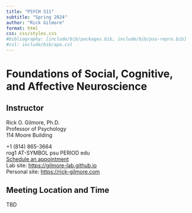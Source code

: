 ```yaml
---
title: "PSYCH 511"
subtitle: "Spring 2024"
author: "Rick Gilmore"
format: html
css: css/styles.css
#bibliography: [include/bib/packages.bib, include/bib/psu-repro.bib]
#csl: include/bib/apa.csl
---
```


# Foundations of Social, Cognitive, and Affective Neuroscience

## Instructor

Rick O. Gilmore, Ph.D.</br>
Professor of Psychology</br>
114 Moore Building</br>

+1 (814) 865-3664</br>
rog1 AT-SYMBOL psu PERIOD edu</br>
[Schedule an appointment](https://doodle.com/mm/rickgilmore/book-a-time)</br>
Lab site: [https://gilmore-lab.github.io](http://gilmore-lab.github.io)</br>
Personal site: [https://rick-gilmore.com](https://rick-gilmore.com)

## Meeting Location and Time

TBD

